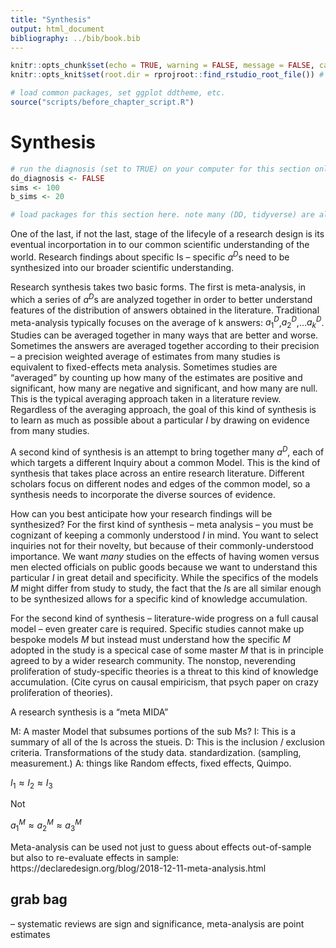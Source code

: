 ```yaml
---
title: "Synthesis"
output: html_document
bibliography: ../bib/book.bib 
---
```


<!-- note do_bookdown is set in index.rmd, so we know if you're running just this .Rmd or compiling the book-->
```r
knitr::opts_chunk$set(echo = TRUE, warning = FALSE, message = FALSE, cache = FALSE)
knitr::opts_knit$set(root.dir = rprojroot::find_rstudio_root_file()) # files are all relative to RStudio project home
```

```r
# load common packages, set ggplot ddtheme, etc.
source("scripts/before_chapter_script.R")
```

<!-- start post here, do not edit above -->

# Synthesis

<!-- make sure to rename the section title below -->

```r
# run the diagnosis (set to TRUE) on your computer for this section only before pushing to Github. no diagnosis will ever take place on github.
do_diagnosis <- FALSE
sims <- 100
b_sims <- 20
```

```r
# load packages for this section here. note many (DD, tidyverse) are already available, see scripts/package-list.R
```


One of the last, if not the last, stage of the lifecyle of a research design is its eventual incorportation in to our common scientific understanding of the world. Research findings about specific Is -- specific $a^D$s need to be synthesized into our broader scientific understanding.

Research synthesis takes two basic forms. The first is meta-analysis, in which a series of $a^D$s are analyzed together in order to better understand features of the distribution of answers obtained in the literature. Traditional meta-analysis typically focuses on the average of k answers: $a_1^D$,$a_2^D$,...$a_k^D$. Studies can be averaged together in many ways that are better and worse. Sometimes the answers are averaged together according to their precision -- a precision weighted average of estimates from many studies is equivalent to fixed-effects meta analysis. Sometimes studies are "averaged" by counting up how many of the estimates are positive and significant, how many are negative and significant, and how many are null. This is the typical averaging approach taken in a literature review. Regardless of the averaging approach, the goal of this kind of synthesis is to learn as much as possible about a particular $I$ by drawing on evidence from many studies.

A second kind of synthesis is an attempt to bring together many $a^D$, each of which targets a different Inquiry about a common Model. This is the kind of synthesis that takes place across an entire research literature. Different scholars focus on different nodes and edges of the common model, so a synthesis needs to incorporate the diverse sources of evidence.

How can you best anticipate how your research findings will be synthesized? For the first kind of synthesis -- meta analysis -- you must be cognizant of keeping a commonly understood $I$ in mind. You want to select inquiries not for their novelty, but because of their commonly-understood importance. We want *many* studies on the effects of having women versus men elected officials on public goods because we want to understand this particular $I$ in great detail and specificity. While the specifics of the models $M$ might differ from study to study, the fact that the $I$s are all similar enough to be synthesized allows for a specific kind of knowledge accumulation.

For the second kind of synthesis -- literature-wide progress on a full causal model -- even greater care is required. Specific studies cannot make up bespoke models $M$ but instead must understand how the specific $M$ adopted in the study is a specical case of some master $M$ that is in principle agreed to by a wider research community. The nonstop, neverending proliferation of study-specific theories is a threat to this kind of knowledge accumulation. (Cite cyrus on causal empiricism, that psych paper on crazy proliferation of theories).





A research synthesis is a "meta MIDA"

M: A master Model that subsumes portions of the sub Ms?
I: This is a summary of all of the Is across the stueis.
D: This is the inclusion / exclusion criteria. Transformations of the study data. standardization. (sampling, measurement.)
A: things like Random effects, fixed effects, Quimpo.


$I_1 \approx I_2 \approx I_3$

Not

$a^M_1 \approx a^M_2 \approx a^M_3$


Meta-analysis can be used not just to guess about effects out-of-sample but also to re-evaluate effects in sample: https://declaredesign.org/blog/2018-12-11-meta-analysis.html

## grab bag

-- systematic reviews are sign and significance, meta-analysis are point estimates
